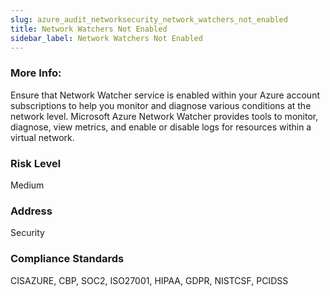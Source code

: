 ```yaml
---
slug: azure_audit_networksecurity_network_watchers_not_enabled
title: Network Watchers Not Enabled
sidebar_label: Network Watchers Not Enabled
---
```


### More Info:

Ensure that Network Watcher service is enabled within your Azure account subscriptions to help you monitor and diagnose various conditions at the network level. Microsoft Azure Network Watcher provides tools to monitor, diagnose, view metrics, and enable or disable logs for resources within a virtual network.

### Risk Level

Medium

### Address

Security

### Compliance Standards

CISAZURE, CBP, SOC2, ISO27001, HIPAA, GDPR, NISTCSF, PCIDSS

